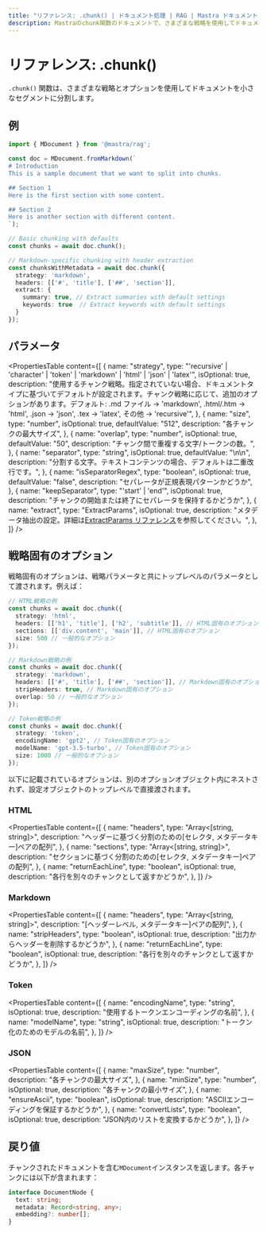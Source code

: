 ```yaml
---
title: "リファレンス: .chunk() | ドキュメント処理 | RAG | Mastra ドキュメント"
description: Mastraのchunk関数のドキュメントで、さまざまな戦略を使用してドキュメントを小さなセグメントに分割します。
---
```


# リファレンス: .chunk()

`.chunk()` 関数は、さまざまな戦略とオプションを使用してドキュメントを小さなセグメントに分割します。

## 例

```typescript
import { MDocument } from '@mastra/rag';

const doc = MDocument.fromMarkdown(`
# Introduction
This is a sample document that we want to split into chunks.

## Section 1
Here is the first section with some content.

## Section 2 
Here is another section with different content.
`);

// Basic chunking with defaults
const chunks = await doc.chunk();

// Markdown-specific chunking with header extraction
const chunksWithMetadata = await doc.chunk({
  strategy: 'markdown',
  headers: [['#', 'title'], ['##', 'section']],
  extract: {
    summary: true, // Extract summaries with default settings
    keywords: true  // Extract keywords with default settings
  }
});
```

## パラメータ

<PropertiesTable
  content={[
    {
      name: "strategy",
      type: "'recursive' | 'character' | 'token' | 'markdown' | 'html' | 'json' | 'latex'",
      isOptional: true,
      description:
        "使用するチャンク戦略。指定されていない場合、ドキュメントタイプに基づいてデフォルトが設定されます。チャンク戦略に応じて、追加のオプションがあります。デフォルト: .md ファイル → 'markdown', .html/.htm → 'html', .json → 'json', .tex → 'latex', その他 → 'recursive'",
    },
     {
      name: "size",
      type: "number",
      isOptional: true,
      defaultValue: "512",
      description: "各チャンクの最大サイズ",
    },
    {
      name: "overlap",
      type: "number",
      isOptional: true,
      defaultValue: "50",
      description: "チャンク間で重複する文字/トークンの数。",
    },
    {
      name: "separator",
      type: "string",
      isOptional: true,
      defaultValue: "\\n\\n",
      description: "分割する文字。テキストコンテンツの場合、デフォルトは二重改行です。",
    },
    {
      name: "isSeparatorRegex",
      type: "boolean",
      isOptional: true,
      defaultValue: "false",
      description: "セパレータが正規表現パターンかどうか",
    },
    {
      name: "keepSeparator",
      type: "'start' | 'end'",
      isOptional: true,
      description:
        "チャンクの開始または終了にセパレータを保持するかどうか",
    },
    {
      name: "extract",
      type: "ExtractParams",
      isOptional: true,
      description: "メタデータ抽出の設定。詳細は[ExtractParams リファレンス](./extract-params)を参照してください。",
    },
  ]}
/>

## 戦略固有のオプション

戦略固有のオプションは、戦略パラメータと共にトップレベルのパラメータとして渡されます。例えば：

```typescript showLineNumbers copy
// HTML戦略の例
const chunks = await doc.chunk({
  strategy: 'html',
  headers: [['h1', 'title'], ['h2', 'subtitle']], // HTML固有のオプション
  sections: [['div.content', 'main']], // HTML固有のオプション
  size: 500 // 一般的なオプション
});

// Markdown戦略の例
const chunks = await doc.chunk({
  strategy: 'markdown',
  headers: [['#', 'title'], ['##', 'section']], // Markdown固有のオプション
  stripHeaders: true, // Markdown固有のオプション
  overlap: 50 // 一般的なオプション
});

// Token戦略の例
const chunks = await doc.chunk({
  strategy: 'token',
  encodingName: 'gpt2', // Token固有のオプション
  modelName: 'gpt-3.5-turbo', // Token固有のオプション
  size: 1000 // 一般的なオプション
});
```

以下に記載されているオプションは、別のオプションオブジェクト内にネストされず、設定オブジェクトのトップレベルで直接渡されます。

### HTML

<PropertiesTable
  content={[
    {
      name: "headers",
      type: "Array<[string, string]>",
      description:
        "ヘッダーに基づく分割のための[セレクタ, メタデータキー]ペアの配列",
    },
    {
      name: "sections",
      type: "Array<[string, string]>",
      description:
        "セクションに基づく分割のための[セレクタ, メタデータキー]ペアの配列",
    },
    {
      name: "returnEachLine",
      type: "boolean",
      isOptional: true,
      description: "各行を別々のチャンクとして返すかどうか",
    },
  ]}
/>

### Markdown

<PropertiesTable
  content={[
    {
      name: "headers",
      type: "Array<[string, string]>",
      description: "[ヘッダーレベル, メタデータキー]ペアの配列",
    },
    {
      name: "stripHeaders",
      type: "boolean",
      isOptional: true,
      description: "出力からヘッダーを削除するかどうか",
    },
    {
      name: "returnEachLine",
      type: "boolean",
      isOptional: true,
      description: "各行を別々のチャンクとして返すかどうか",
    },
  ]}
/>

### Token

<PropertiesTable
  content={[
    {
      name: "encodingName",
      type: "string",
      isOptional: true,
      description: "使用するトークンエンコーディングの名前",
    },
    {
      name: "modelName",
      type: "string",
      isOptional: true,
      description: "トークン化のためのモデルの名前",
    },
  ]}
/>

### JSON

<PropertiesTable
  content={[
    {
      name: "maxSize",
      type: "number",
      description: "各チャンクの最大サイズ",
    },
    {
      name: "minSize",
      type: "number",
      isOptional: true,
      description: "各チャンクの最小サイズ",
    },
    {
      name: "ensureAscii",
      type: "boolean",
      isOptional: true,
      description: "ASCIIエンコーディングを保証するかどうか",
    },
    {
      name: "convertLists",
      type: "boolean",
      isOptional: true,
      description: "JSON内のリストを変換するかどうか",
    },
  ]}
/>

## 戻り値

チャンクされたドキュメントを含む`MDocument`インスタンスを返します。各チャンクには以下が含まれます：

```typescript
interface DocumentNode {
  text: string;
  metadata: Record<string, any>;
  embedding?: number[];
}
```